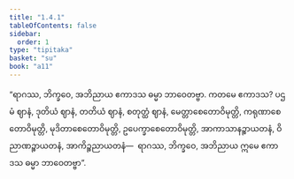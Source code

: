 ```yaml
---
title: "1.4.1"
tableOfContents: false
sidebar:
  order: 1
type: "tipitaka"
basket: "su"
book: "a11"
---
```



<DynamicBreadcrumb />

<Division number="503" book="a11">

<Paragraph number="226" book="a11">
“ရာဂဿ, ဘိက္ခဝေ, အဘိညာယ ဧကာဒသ ဓမ္မာ ဘာဝေတဗ္ဗာ. ကတမေ ဧကာဒသ? ပဌမံ ဈာနံ, ဒုတိယံ ဈာနံ, တတိယံ ဈာနံ, စတုတ္ထံ ဈာနံ, မေတ္တာစေတောဝိမုတ္တိ, ကရုဏာစေတောဝိမုတ္တိ, မုဒိတာစေတောဝိမုတ္တိ, ဥပေက္ခာစေတောဝိမုတ္တိ, အာကာသာနဉ္စာယတနံ, ဝိညာဏဉ္စာယတနံ, အာကိဉ္စညာယတနံ—  ရာဂဿ, ဘိက္ခဝေ, အဘိညာယ ဣမေ ဧကာဒသ ဓမ္မာ ဘာဝေတဗ္ဗာ”.
</Paragraph>
</Division>